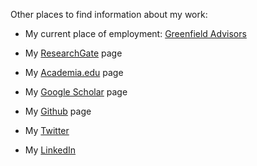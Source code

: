 

Other places to find information about my work:

* My current place of employment: [Greenfield Advisors](https://www.greenfieldadvisors.com)

* My [ResearchGate](https://www.researchgate.net/profile/Andy_Krause) page

* My [Academia.edu](https://unimelb.academia.edu/AndyKrause) page

* My [Google Scholar](https://scholar.google.com.au/citations?user=FN04yK0AAAAJ&hl=en) page

* My [Github](https://github.com/Andy_Krause) page

* My [Twitter](https://twitter.com/Andy_L_Krause) 

* My [LinkedIn](https://www.linkedin.com/in/andy-krause-7260ab17/)  